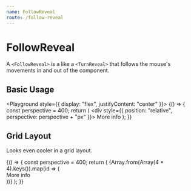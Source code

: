 ```yaml
---
name: FollowReveal
route: /follow-reveal
---
```


# FollowReveal

A `<FollowReveal>` is a like a `<TurnReveal>` that follows the mouse's movements in and out of the component.


<Props of={FollowReveal} />

## Basic Usage

<Playground style={{ display: "flex", justifyContent: "center" }}>
  {() => {
    const perspective = 400;
    return (
      <div style={{ position: "relative", perspective: perspective + "px" }}>
        <FollowReveal perspective={perspective}>
          <Front>More info</Front>
        </FollowReveal>
        <PlaceHolderImage />
      </div>
    );
  }}
</Playground>

## Grid Layout

Looks even cooler in a grid layout.

<Playground>
  {() => {
    const perspective = 400;
    return (
      <Grid>
        {Array.from(Array(4 * 4).keys()).map(id => (
          <div
            key={id}
            style={{
              position: "relative",
              perspective: perspective + "px"
            }}
          >
            <FollowReveal perspective={perspective}>
              <Front>More info</Front>
            </FollowReveal>
            <div
              style={{
                background: "#e2e2e2",
                width: "100%",
                paddingBottom: "100%"
              }}
            />
          </div>
        ))}
      </Grid>
    );
  }}
</Playground>
